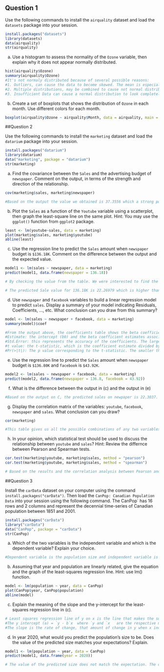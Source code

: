 ## Question 1

Use the following commands to install the `airquality` dataset and load the `datasets` package into your session.
```{r}
install.packages("datasets")
library(datasets) 
data(airquality)
str(airquality)
```


a) Use a histogram to assess the normality of the `Ozone` variable, then explain why it does not appear normally distributed.
```{r}
hist(airquality$Ozone)
summary(airquality$Ozone)
#It's not normaly distributed because of several possible reasons:
#1. Outliers, can cause the data to become skewed. The mean is especially sensitive to outliers when there are extreme outliers, they can cause the data not to be normally distributed. 
#2. Multiple distributions, may be combined to cause not normal distribution, this is giving the appearance of a bimodal or multimodal distribution that eventually creates abnormal distribution.
#3. Insufficient Data can cause a normal distribution to look completely scattered. In our case there are many NA values which might be a reason for getting not normal distribution.

```

b) Create a set of boxplots that shows the distribution of `Ozone` in each month. 
Use different colors for each month.
```{r}
boxplot(airquality$Ozone ~ airquality$Month, data = airquality, main = "Ozone Distribution in Each Month", xlab = "Months", ylab = "Ozone", col = c("blue", "Green", "purple", "red", "gold"))
```



##Question 2

Use the following commands to install the `marketing` dataset and load the `datarium` package into your session.
```{r}
install.packages("datarium")
library(datarium)
data("marketing", package = "datarium")
str(marketing)
```

a)  Find the covariance between the `Sales` and the advertising budget of `newspaper`. Comment on the output, in terms of the strength and direction of the relationship.
```{r}
cov(marketing$sales, marketing$newspaper)

#Based on the output the value we obtained is 37.3556 which a strong positive value. It's also shows that the values tend into positive direction together that they have positive covariance. 
```

b) Plot the `Sales` as a function of the `Youtube` variable using a scatterplot, then graph the least-square line on the same plot. 
Hint: You may use the `ggplot()` function from `ggplot2` package. 

```{r}
least <- lm(youtube~sales, data = marketing)
plot(marketing$sales, marketing$youtube)
abline(least)
```

c) Use the regression line to predict the `Sales` amount when `newspaper` budget is `$136.18K`. Comment on the difference between the output and the expected value. 
```{r}
model1 <- lm(sales ~ newspaper, data = marketing) 
predict(model1, data.frame(newspaper = 136.18))

# By checking the value from the table. We were interested to find the closest value which was predicted based on what we got. From the budget of 136.18 the lower closeset value from the table is 121.08 and the upper closest value is 136.8 which is the value we are going to consider to be closest ro 136.18K.   

# The predicted Sale value for 136.18K is 22.26979 which is higher than the actual data from the table which is listed in our dataset for 136.8K as 15 for its Sales value.     
```

d) Use `newspaper` and `facebook` variables to build a linear regression model to predict `sales`. Display a summary of your model indicating Residuals, Coefficients, ..., etc. What conclusion can you draw from this summary?
```{r}
model <- lm(sales ~ newspaper + facebook, data = marketing)
summary(model)$coef

#From the output above, the coefficients table shows the beta coefficient estimates and their significance levels. Columns are:
#Estimate: the intercept (b0) and the beta coefficient estimates associated to each predictor variable. 
#Std.Error: this represents the accuracy of the coefficients. The larger the Std Error, the less confident we are about the estimate.
#t value: the t-statistic, which is the coefficient estimate divided by the standard error of the estimate.
#Pr(>|t|): The p value corresponding to the t-statistic. The smaller the p value, the more significant the estimate is. 
```

e) Use the regression line to predict the `Sales` amount when `newspaper` budget is `$136.80K` and `facebook` is `$43.92K`.
```{r}
model2 <- lm(sales ~ newspaper + facebook, data = marketing) 
predict(model2, data.frame(newspaper = 136.8, facebook = 43.92))
```

f) What is the difference between the output in (c) and the output in (e)
```{r}
#Based on the output on C, the predicted sales on newpaper is 22.3037. On the other hand when we combine the budget of the newspaper and facebook (from section E), the predicted sales amount is 20.67767.  
```

g) Display the correlation matrix of the variables: `youtube`, `facebook`, `newspaper` and `sales`. What conclusion can you draw?
```{r}
cor(marketing)

#This table gives us all the possible combinations of any two variables, and for each pair of variables, we see their correlation coefficien. You can see on the diagonal, each item is fully correlated with itself and this matrix or table is symmetric, while for instance "youtube" and "facebook" is correlated with 0.054800866. Of course "facebook" and "youtube" is correlated with the same numbers as wee. For the conclusion, this table should be symmetric.
```

h) In your opinion, which statistical test should be used to discuss the relationship between `youtube` and `sales`?
Hint:  Review the differnce between Pearson and Spearman tests.
```{r}
cor.test(marketing$youtube, marketing$sales, method = "pearson")
cor.test(marketing$youtube, marketing$sales, method = "spearman")

# Based on the results and the correlation analysis between Pearson and Spearman's correlation test, we will use Spearman's test between "youtube" and "sales". The reason for that as we can see the correlation at Spearman's is 0.8006144 which is a bit stronger correlation than what we got from Pearson's (0.7822244). The diffrenece between them is not that significant since their p-value is similar (and very small), so for this part we are only looking at their correlation coefficient and deduce using Spearman's test. 

```



##Question 3

Install the `carData` dataset on your computer using the command `install.packages("carData")`. Then load the `CanPop: Canadian Population Data` into your session using the following command.  The CanPop` has 16 rows and 2 columns and represent the decennial time-series of Canadian population between 1851 and 2001.
```{r}
install.packages("carData")
library("carData")
data("CanPop", package = "carData")
str(CanPop)
```

a) Which of the two variables is the independent variable and which is the dependent variable? Explain your choice.
```{r}
#Dependent variable is the population size and independent variable is the years. The reason is because by increasing the value of the year the population increases. By the normal standards it's very much probable to evaluate the increase of the population during the increase on the duration of the years. On the other hand, it's not probable to predict the opposite by saying increase in popolation causes the increase of the years.   
```

b) Assuming that year and population are linearly related, give the equation and the graph of the least-squares regression line.
Hint: use lm() function.
```{r}
model <- lm(population ~ year, data = CanPop)
plot(CanPop$year, CanPop$population)
abline(model)
```

c) Explain the meaning of the slope and the y-intercept for the least-squares regression line in (c).
```{r}
# Least squares regression line of y on x is the line that makes the sum of the squares of the vertical distances of the data points from the line as small as possible. To indicate that this is a calculated line we will change from "y=" to "y hat =".  It can be shown that the slope (b) = r (sy/sx) where r is the correlation factor and s are the standard deviations for both x and y.
#The y intercept (a) = `y - b`x  where `y and `x   are the respective means.
#The slope is the rate of change, that amount of change in y when x increases by 1.  The intercept is the value of y when x = 0.
```

d) In year 2020, what would you predict the population's size to be.  Does the value of the predicted size matches your expectations? Explain.
```{r}
model1 <- lm(population ~ year, data = CanPop)
predict(model1, data.frame(year = 2020))

# The value of the predicted size does not match the expectation. The data prediction predicts that the population on 2020 will be less than 2001 which is not correlated with the dataset and the expectations. We expect the population to keep increasing each year and be linearly correlated with the whole dataset and the expectations. 
```